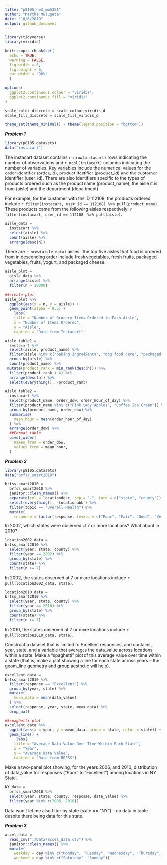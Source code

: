 ```yaml
---
title: "p8105_hw3_mm5351"
author: "Martha Mulugeta"
date: "10/6/2019"
output: github_document
---
```


```r
library(tidyverse)
library(viridis)

knitr::opts_chunk$set(
  echo = TRUE,
  warning = FALSE,
  fig.width = 8,
  fig.height = 6,
  out.width = "90%"
  )

options(
  ggplot2.continuous.colour = "viridis",
  ggplot2.continuous.fill = "viridis"
)

scale_colur_discrete = scale_colour_viridis_d
scale_fill_discrete = scale_fill_viridis_d

theme_set(theme_minimal() + theme(legend.position = "bottom"))
```

***Problem 1***
```r
library(p8105.datasets)
data("instacart")
```

The instacart dataset contains `r nrow(instacart)` rows indicating the number of observations and `r ncol(instacart)` columns indicating the number of variables. Key variables include the numerical values for the order identifier (order_id), product ifentifier (product_id) and the  customer identifier (user_id). There are also identifiers specific to the types of products ordered such as the product name (product_name), the aisle it is from (aisle) and the department (department). 

For example, for the customer with the ID 112108, the products ordered include `r filter(instacart, user_id == 112108) %>% pull(product_name)`. These products came from the following aisles respectively: `r filter(instacart, user_id == 112108) %>% pull(aisle)`. 

```r
aisle_data = 
  instacart %>% 
  select(aisle) %>% 
  count(aisle) %>% 
  arrange(desc(n)) 
```

There are `r nrow(aisle_data)` aisles. The top five aisles that food is ordered from in descending order include fresh vegetables, fresh fruits, packaged vegetables, fruits,	yogurt, and packaged cheese. 

```r
aisle_plot =
  aisle_data %>% 
  arrange(aisle) %>% 
  filter(n > 10000)
  
##create plot  
aisle_plot %>% 
  ggplot(aes(x = n, y = aisle)) +
  geom_point(alpha = 0.5) +
    labs(
    title = "Number of Grocery Items Ordered in Each Aisle",
    x = "Number of Items Ordered",
    y = "Aisle",
    caption = "Data from Instacart")
```



```r
aisle_table1 =
  instacart %>% 
  select(aisle, product_name) %>% 
  filter(aisle %in% c("baking ingredients", "dog food care", "packaged vegetables fruits")) %>% 
  group_by(aisle) %>% 
  count(product_name) %>%
 mutate(product_rank = min_rank(desc(n))) %>% 
  filter(product_rank < 4) %>% 
  arrange(desc(n)) %>% 
  select(everything(), -product_rank)
```

```r
aisle_table2 = 
  instacart %>% 
  select(product_name, order_dow, order_hour_of_day) %>% 
  filter(product_name %in% c("Pink Lady Apples", "Coffee Ice Cream")) %>% 
  group_by(product_name, order_dow) %>% 
  summarise(
    mean_hour = mean(order_hour_of_day)
  ) %>%  
  arrange(order_dow) %>%
  ##Format table  
  pivot_wider(
    names_from = order_dow,
    values_from = mean_hour,
  ) 
```



***Problem 2***
```r
library(p8105.datasets)
data("brfss_smart2010") 
```

```r
brfss_smart2010 =
  brfss_smart2010 %>% 
  janitor::clean_names() %>% 
  separate(col = locationdesc, sep = "-", into = c("state", "county")) %>%
  select(everything(), -locationabbr) %>% 
  filter(topic == "Overall Health") %>% 
  mutate(
    response = factor(response, levels = c("Poor", "Fair", "Good", "Very good", "Excellent"), ordered = TRUE)) 
```  
  
In 2002, which states were observed at 7 or more locations? What about in 2010?
```r
location2002_data = 
brfss_smart2010 %>% 
  select(year, state, county) %>%
  filter(year == 2002) %>% 
  group_by(state) %>% 
  count(state) %>% 
  filter(n >= 7)
```

In 2002, the states observed at 7 or more locations include `r pull(location2002_data, state)`.

```r
location2010_data = 
brfss_smart2010 %>% 
  select(year, state, county) %>%
  filter(year == 2010) %>% 
  group_by(state) %>% 
  count(state) %>% 
  filter(n >= 7)
```

In 2010, the states observed at 7 or more locations include `r pull(location2010_data, state)`.

Construct a dataset that is limited to Excellent responses, and contains, year, state, and a variable that averages the data_value across locations within a state. Make a “spaghetti” plot of this average value over time within a state (that is, make a plot showing a line for each state across years – the geom_line geometry and group aesthetic will help).
```r
excellent_data = 
brfss_smart2010 %>% 
  filter(response == "Excellent") %>% 
  group_by(year, state) %>% 
  mutate(
    mean_data = mean(data_value)
  ) %>% 
  select(response, year, state, mean_data) %>% 
  drop_na()

##spaghetti plot
excellent_data %>% 
  ggplot(aes(x = year, y = mean_data, group = state, color = state)) +
  geom_line() + 
     labs(
    title = "Average Data Value Over Time Within Each State",
    x = "Year",
    y = "Average Data Value",
    caption = "Data from BRFSS")
```  

Make a two-panel plot showing, for the years 2006, and 2010, distribution of data_value for responses (“Poor” to “Excellent”) among locations in NY State.
```r
NY_data = 
  brfss_smart2010 %>% 
  select(year, state, county, response, data_value) %>% 
  filter(year %in% c(2006, 2010))
```

Data won't let me also filter by state (state == "NY") -- no data in table despite there being data for this state.

***Problem 3***
```r
accel_data = 
  read_csv("./Data/accel_data.csv") %>% 
  janitor::clean_names() %>% 
  mutate(
    weekday = day %in% c("Monday", "Tuesday", "Wednesday", "Thursday", "Friday"),
    weekend = day %in% c("Saturday", "Sunday"))

```

